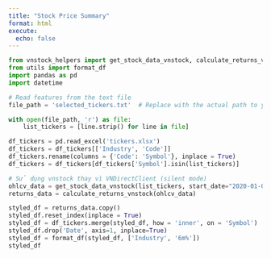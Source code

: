 ```yaml
---
title: "Stock Price Summary"
format: html
execute:
  echo: false
---
```


```python
from vnstock_helpers import get_stock_data_vnstock, calculate_returns_vnstock
from utils import format_df
import pandas as pd
import datetime
```
```python
# Read features from the text file
file_path = 'selected_tickers.txt'  # Replace with the actual path to your file

with open(file_path, 'r') as file:
    list_tickers = [line.strip() for line in file]

```

```python
df_tickers = pd.read_excel('tickers.xlsx')
df_tickers = df_tickers[['Industry', 'Code']]
df_tickers.rename(columns = {'Code': 'Symbol'}, inplace = True)
df_tickers = df_tickers[df_tickers['Symbol'].isin(list_tickers)]
```


```python
# Sử dụng vnstock thay vì VNDirectClient (silent mode)
ohlcv_data = get_stock_data_vnstock(list_tickers, start_date="2020-01-01", verbose=False)
returns_data = calculate_returns_vnstock(ohlcv_data)
```

```python
styled_df = returns_data.copy()
styled_df.reset_index(inplace = True)
styled_df = df_tickers.merge(styled_df, how = 'inner', on = 'Symbol')
styled_df.drop('Date', axis=1, inplace=True)
styled_df = format_df(styled_df, ['Industry', '6m%'])
styled_df
```









